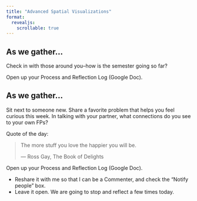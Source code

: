 ```yaml
---
title: "Advanced Spatial Visualizations"
format:
  revealjs:
    scrollable: true
---
```


## As we gather...

Check in with those around you--how is the semester going so far?

Open up your Process and Reflection Log (Google Doc).

## As we gather...

Sit next to someone new. Share a favorite problem that helps you feel curious this week. In talking with your partner, what connections do you see to your own FPs?

Quote of the day:

> The more stuff you love the happier you will be.
> 
> ― Ross Gay, The Book of Delights

Open up your Process and Reflection Log (Google Doc).

- Reshare it with me so that I can be a Commenter, and check the "Notify people" box.
- Leave it open. We are going to stop and reflect a few times today.

